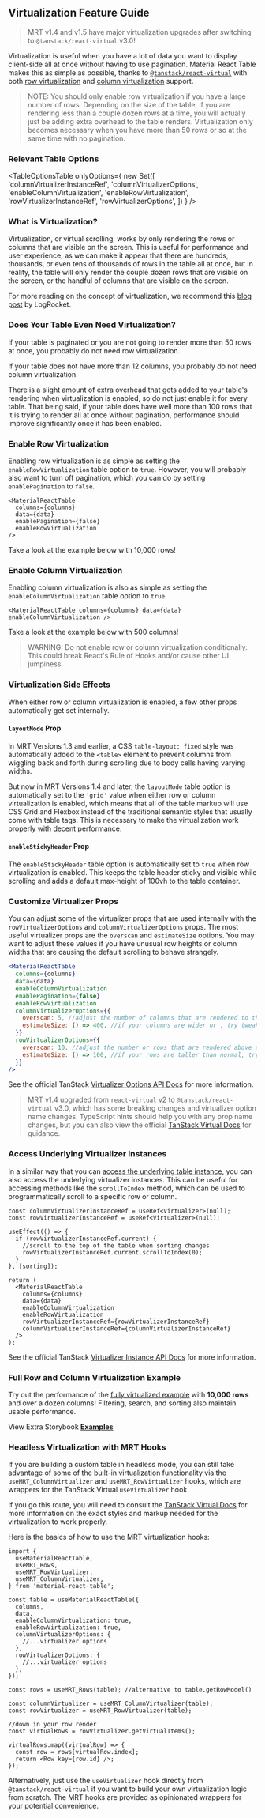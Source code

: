 
<Head>
  <title>{'Virtualization Guide - Material React Table V2 Docs'}</title>
  <meta
    name="description"
    content="How to virtualize rows and columns in Material React Table to improve performance and user experience when there are a lot of rows or a lot of columns in the table."
  />
</Head>

## Virtualization Feature Guide

> MRT v1.4 and v1.5 have major virtualization upgrades after switching to `@tanstack/react-virtual` v3.0!

Virtualization is useful when you have a lot of data you want to display client-side all at once without having to use pagination. Material React Table makes this as simple as possible, thanks to [`@tanstack/react-virtual`](https://tanstack.com/virtual/v3) with both [row virtualization](#enable-row-virtualization) and [column virtualization](#enable-column-virtualization) support.

> NOTE: You should only enable row virtualization if you have a large number of rows. Depending on the size of the table, if you are rendering less than a couple dozen rows at a time, you will actually just be adding extra overhead to the table renders. Virtualization only becomes necessary when you have more than 50 rows or so at the same time with no pagination.

### Relevant Table Options

<TableOptionsTable
  onlyOptions={
    new Set([
      'columnVirtualizerInstanceRef',
      'columnVirtualizerOptions',
      'enableColumnVirtualization',
      'enableRowVirtualization',
      'rowVirtualizerInstanceRef',
      'rowVirtualizerOptions',
    ])
  }
/>

### What is Virtualization?

Virtualization, or virtual scrolling, works by only rendering the rows or columns that are visible on the screen. This is useful for performance and user experience, as we can make it appear that there are hundreds, thousands, or even tens of thousands of rows in the table all at once, but in reality, the table will only render the couple dozen rows that are visible on the screen, or the handful of columns that are visible on the screen.

For more reading on the concept of virtualization, we recommend this [blog post](https://blog.logrocket.com/virtual-scrolling-core-principles-and-basic-implementation-in-react/) by LogRocket.

### Does Your Table Even Need Virtualization?

If your table is paginated or you are not going to render more than 50 rows at once, you probably do not need row virtualization.

If your table does not have more than 12 columns, you probably do not need column virtualization.

There is a slight amount of extra overhead that gets added to your table's rendering when virtualization is enabled, so do not just enable it for every table. That being said, if your table does have well more than 100 rows that it is trying to render all at once without pagination, performance should improve significantly once it has been enabled.

### Enable Row Virtualization

Enabling row virtualization is as simple as setting the `enableRowVirtualization` table option to `true`. However, you will probably also want to turn off pagination, which you can do by setting `enablePagination` to `false`.

```tsx
<MaterialReactTable
  columns={columns}
  data={data}
  enablePagination={false}
  enableRowVirtualization
/>
```

Take a look at the example below with 10,000 rows!

<EnableRowExample />

### Enable Column Virtualization

Enabling column virtualization is also as simple as setting the `enableColumnVirtualization` table option to `true`.

```tsx
<MaterialReactTable columns={columns} data={data} enableColumnVirtualization />
```

Take a look at the example below with 500 columns!

<EnableColumnExample />

> WARNING: Do not enable row or column virtualization conditionally. This could break React's Rule of Hooks and/or cause other UI jumpiness.

### Virtualization Side Effects

When either row or column virtualization is enabled, a few other props automatically get set internally.

#### `layoutMode` Prop

In MRT Versions 1.3 and earlier, a CSS `table-layout: fixed` style was automatically added to the `<table>` element to prevent columns from wiggling back and forth during scrolling due to body cells having varying widths.

But now in MRT Versions 1.4 and later, the `layoutMode` table option is automatically set to the `'grid'` value when either row or column virtualization is enabled, which means that all of the table markup will use CSS Grid and Flexbox instead of the traditional semantic styles that usually come with table tags. This is necessary to make the virtualization work properly with decent performance.

#### `enableStickyHeader` Prop

The `enableStickyHeader` table option is automatically set to `true` when row virtualization is enabled. This keeps the table header sticky and visible while scrolling and adds a default max-height of 100vh to the table container.

### Customize Virtualizer Props

You can adjust some of the virtualizer props that are used internally with the `rowVirtualizerOptions` and `columnVirtualizerOptions` props. The most useful virtualizer props are the `overscan` and `estimateSize` options. You may want to adjust these values if you have unusual row heights or column widths that are causing the default scrolling to behave strangely.

```jsx
<MaterialReactTable
  columns={columns}
  data={data}
  enableColumnVirtualization
  enablePagination={false}
  enableRowVirtualization
  columnVirtualizerOptions={{
    overscan: 5, //adjust the number of columns that are rendered to the left and right of the visible area of the table
    estimateSize: () => 400, //if your columns are wider or , try tweaking this value to make scrollbar size more accurate
  }}
  rowVirtualizerOptions={{
    overscan: 10, //adjust the number or rows that are rendered above and below the visible area of the table
    estimateSize: () => 100, //if your rows are taller than normal, try tweaking this value to make scrollbar size more accurate
  }}
/>
```

See the official TanStack [Virtualizer Options API Docs](https://tanstack.com/virtual/v3/docs/api/virtualizer#optional-options) for more information.

> MRT v1.4 upgraded from `react-virtual` v2 to `@tanstack/react-virtual` v3.0, which has some breaking changes and virtualizer option name changes. TypeScript hints should help you with any prop name changes, but you can also view the official [TanStack Virtual Docs](https://tanstack.com/virtual/v3/docs/api/virtualizer#optional-options) for guidance.

### Access Underlying Virtualizer Instances

In a similar way that you can [access the underlying table instance](/docs/guides/table-state-management#access-the-underlying-table-instance-reference), you can also access the underlying virtualizer instances. This can be useful for accessing methods like the `scrollToIndex` method, which can be used to programmatically scroll to a specific row or column.

```tsx
const columnVirtualizerInstanceRef = useRef<Virtualizer>(null);
const rowVirtualizerInstanceRef = useRef<Virtualizer>(null);

useEffect(() => {
  if (rowVirtualizerInstanceRef.current) {
    //scroll to the top of the table when sorting changes
    rowVirtualizerInstanceRef.current.scrollToIndex(0);
  }
}, [sorting]);

return (
  <MaterialReactTable
    columns={columns}
    data={data}
    enableColumnVirtualization
    enableRowVirtualization
    rowVirtualizerInstanceRef={rowVirtualizerInstanceRef}
    columnVirtualizerInstanceRef={columnVirtualizerInstanceRef}
  />
);
```

See the official TanStack [Virtualizer Instance API Docs](https://tanstack.com/virtual/v3/docs/api/virtualizer#virtualizer-instance) for more information.

### Full Row and Column Virtualization Example

Try out the performance of the [fully virtualized example](/docs/examples/virtualized) with **10,000 rows** and over a dozen columns! Filtering, search, and sorting also maintain usable performance.

View Extra Storybook **[Examples](https://www.material-react-table.dev/?path=/story/features-virtualization)**

### Headless Virtualization with MRT Hooks

If you are building a custom table in headless mode, you can still take advantage of some of the built-in virtualization functionality via the `useMRT_ColumnVirtualizer` and `useMRT_RowVirtualizer` hooks, which are wrappers for the TanStack Virtual `useVirtualizer` hook.

If you go this route, you will need to consult the [TanStack Virtual Docs](https://tanstack.com/virtual/v3) for more information on the exact styles and markup needed for the virtualization to work properly.

Here is the basics of how to use the MRT virtualization hooks:

```tsx
import {
  useMaterialReactTable,
  useMRT_Rows,
  useMRT_RowVirtualizer,
  useMRT_ColumnVirtualizer,
} from 'material-react-table';

const table = useMaterialReactTable({
  columns,
  data,
  enableColumnVirtualization: true,
  enableRowVirtualization: true,
  columnVirtualizerOptions: {
    //...virtualizer options
  },
  rowVirtualizerOptions: {
    //...virtualizer options
  },
});

const rows = useMRT_Rows(table); //alternative to table.getRowModel()

const columnVirtualizer = useMRT_ColumnVirtualizer(table);
const rowVirtualizer = useMRT_RowVirtualizer(table);

//down in your row render
const virtualRows = rowVirtualizer.getVirtualItems();

virtualRows.map((virtualRow) => {
  const row = rows[virtualRow.index];
  return <Row key={row.id} />;
});
```

Alternatively, just use the `useVirtualizer` hook directly from `@tanstack/react-virtual` if you want to build your own virtualization logic from scratch. The MRT hooks are provided as opinionated wrappers for your potential convenience.
